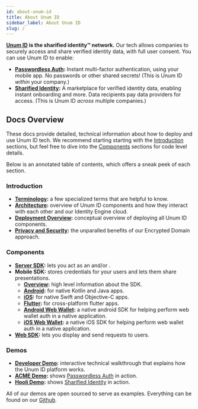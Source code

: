 ```yaml
---
id: about-unum-id
title: About Unum ID
sidebar_label: About Unum ID
slug: /
---
```



**[Unum ID](https://www.Unum.ID) is the sharified identity™ network.** Our tech allows companies to securely access and share verified identity data, with full user consent. You can use Unum ID to enable:
- **[Passwordless Auth](https://www.unumid.co/solutions/passwordless-auth):** Instant multi-factor authentication, using your mobile app. No passwords or other shared secrets! (This is Unum ID *within* your company.)
- **[Sharified Identity](https://www.unumid.co/solutions/sharified-identity):** A marketplace for verified identity data, enabling instant onboarding and more. Data recipients pay data providers for access. (This is Unum ID *across* multiple companies.)

## Docs Overview

These docs provide detailed, technical information about how to deploy and use Unum ID tech. We recommend starting starting with the [Introduction](#introduction) sections, but feel free to dive into the [Components](#components) sections for code level details.

Below is an annotated table of contents, which offers a sneak peek of each section. 

### Introduction

- **[Terminology](/terminology):** a few specialized terms that are helpful to know.
- **[Architecture](/architecture):** overview of Unum ID components and how they interact with each other and our Identity Engine cloud.
- **[Deployment Overview](/deployment-overview):** conceptual overview of deploying all Unum ID components.
- **[Privacy and Security](/privacy-and-security):** the unparalled benefits of our Encrypted Domain approach.

### Components
- **[Server SDK](/server-sdk):** lets you act as an <Tip type="issuer"/> and/or <Tip type="verifier"/>.
- **Mobile SDK:** stores <Tip type="credential">credentials</Tip> for your users and lets them share <Tip type="presentation">presentations</Tip>.
    - **[Overview](/mobile-sdk-overview):** high level information about the SDK.
    - **[Android](/mobile-sdk-android):** for native Kotlin and Java apps.
    - **[iOS](/mobile-sdk-ios):** for native Swift and Objective-C apps.
    - **[Flutter](/mobile-sdk-flutter):** for cross-platform flutter apps.
    - **[Android Web Wallet](/mobile-webwallet-sdk-android):** a native android SDK for helping perform web wallet auth in a native application.
    - **[iOS Web Wallet](/mobile-webwallet-sdk-ios):** a native iOS SDK for helping perform web wallet auth in a native application.
- **[Web SDK](/web-sdk-overview):** lets you display and send <Tip type="request">requests</Tip> to users. 

### Demos
- **[Developer Demo](/developer-demo):** interactive technical walkthrough that explains how the Unum ID platform works.
- **[ACME Demo](/acme-demo):** shows [Passwordless Auth](https://www.unumid.co/solutions/passwordless-auth) in action.
- **[Hooli Demo](/hooli-demo):** shows [Sharified Identity](https://www.unumid.co/solutions/sharified-identity) in action.

All of our demos are open sourced to serve as examples. Everything can be found on our [Github](https://github.com/UnumID). 

